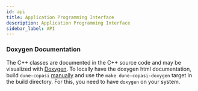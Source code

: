 ```yaml
---
id: api
title: Application Programming Interface
description: Application Programming Interface
sidebar_label: API
---
```


### Doxygen Documentation

The C++ classes are documented in the C++ source code and may be visualized with
[Doxygen](https://www.doxygen.nl/index.html). To locally have the doxygen html
documentation, build `dune-copasi` [manually](install_use) and use the
`make dune-copasi-doxygen` target in the build directory. For this, you need to
have `doxygen` on your system.